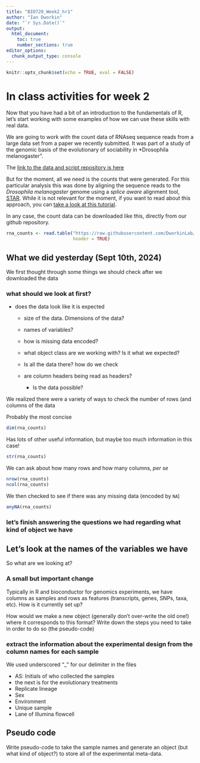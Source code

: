 ```yaml
---
title: "BIO720_Week2_hr1"
author: "Ian Dworkin"
date: "`r Sys.Date()`"
output: 
  html_document: 
    toc: true
    number_sections: true
editor_options: 
  chunk_output_type: console
---
```


```r
knitr::opts_chunk$set(echo = TRUE, eval = FALSE)
```


# In class activities for week 2

Now that you have had a bit of an introduction to the fundamentals of R, let's start working with some examples of how we can use these skills with real data.


We are going to work with the count data of RNAseq sequence reads from a large data set from a paper we recently submitted. It was part of a study of the genomic basis of the evolutionary of sociability in *Drosophila melanogaster". 

The [link to the data and script repository is here](https://github.com/DworkinLab/DrosophilaSociabilityTranscriptomics)


But for the moment, all we need is the counts that were generated. For this particular analysis this was done by aligning the sequence reads to the *Drosophila melanogaster* genome using a *splice aware* alignment tool, [STAR](https://www.ncbi.nlm.nih.gov/pmc/articles/PMC3530905/). While it is not relevant for the moment, if you want to read about this approach, you can [take a look at this tutorial](https://hbctraining.github.io/Intro-to-rnaseq-hpc-O2/lessons/03_alignment.html).



In any case, the count data can be downloaded like this, directly from our github repository.

```r
rna_counts <- read.table("https://raw.githubusercontent.com/DworkinLab/DrosophilaSociabilityTranscriptomics/main/data/star/star_count_matrix.txt",
                         header = TRUE)

```


## What we did yesterday (Sept 10th, 2024)

We first thought through some things we should check after we downloaded the data

### what should we look at first?

- does the data look like it is expected
    - size of the data. Dimensions of the data?
    - names of variables?
    - how is missing data encoded?
    - what object class are we working with? Is it what we expected?
    - Is all the data there? how do we check
    - are column headers being read as headers?
    
    
      - Is the data possible?


We realized there were a variety of ways to check the number of rows (and columns of the data

Probably the most concise
```r
dim(rna_counts)
```

Has lots of other useful information, but maybe too much information in this case!
```r
str(rna_counts)
```

We can ask about how many rows and how many columns, *per se*
```r
nrow(rna_counts)
ncol(rna_counts)
```


We then checked to see if there was any missing data (encoded by `NA`)

```r
anyNA(rna_counts)
```


### let's finish answering the questions we had regarding what kind of object we have




## Let's look at the names of the variables we have


So what are we looking at?


### A small but important change

Typically in R and bioconductor for genomics experiments, we have columns as samples and rows as features (transcripts, genes, SNPs, taxa, etc). How is it currently set up?

How would we make a new object (generally don't over-write the old one!) where it corresponds to this format? Write down the steps you need to take in order to do so (the pseudo-code)




### extract the information about the experimental design from the column names for each sample

We used underscored "_" for our delimiter in the files

- AS: Initials of who collected the samples
- the next is for the evolutionary treatments
- Replicate lineage
- Sex
- Environment 
- Unique sample
- Lane of Illumina flowcell


## Pseudo code

Write pseudo-code to take the sample names and generate an object (but what kind of object?) to store all of the experimental meta-data.

